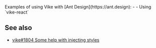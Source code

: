 
<CommunityNote />
Examples of using Vike with [Ant Design](https://ant.design):
 - <Example timestamp="2024.08" repo="lewis-fidlers/vike-react-antd" /> - Using <Link href="/vike-react">`vike-react`</Link>

## See also

- [vike#1804 Some help with injecting styles](https://github.com/vikejs/vike/discussions/1804)
